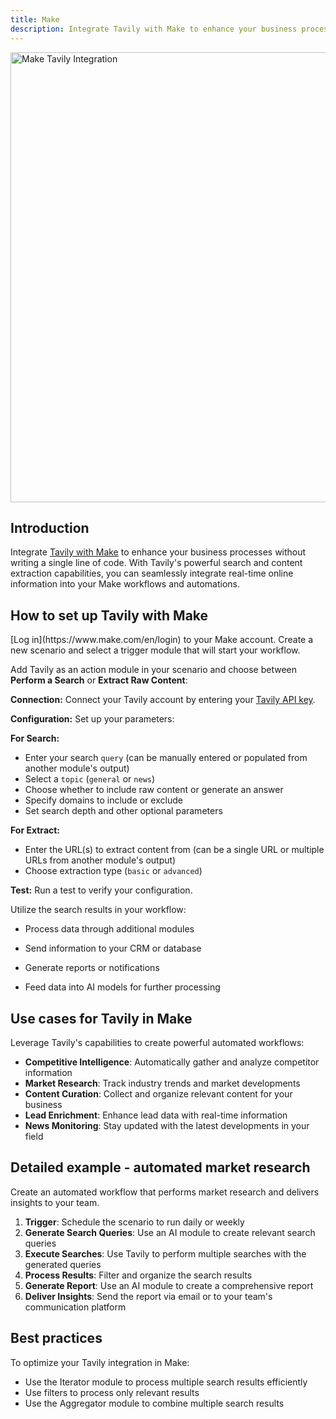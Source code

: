 ```yaml
---
title: Make
description: Integrate Tavily with Make to enhance your business processes without writing a single line of code.
---
```


<Image 
  src="https://mintcdn.com/tavilyai/tgJqPSjqNVSkMFTO/images/make-tavily.gif?s=8c21f3b24b94f8648447746c67f92be6"
  alt="Make Tavily Integration" 
  width="1060"
  height="720"
/>

## Introduction

Integrate [Tavily with Make](https://www.make.com/en/integrations/tavily) to enhance your business processes without writing a single line of code. With Tavily's powerful search and content extraction capabilities, you can seamlessly integrate real-time online information into your Make workflows and automations.

## How to set up Tavily with Make

<ExpandableGroup>
  <Expandable title="Step 1: Log in to Make" default-open="false">
    [Log in](https://www.make.com/en/login) to your Make account.
  </Expandable>

  <Expandable title="Step 2: Create a New Scenario" default-open="false">
    Create a new scenario and select a trigger module that will start your workflow.
  </Expandable>

  <Expandable title="Step 3: Add Tavily as an Action Module" default-open="false">

Add Tavily as an action module in your scenario and choose between **Perform a Search** or **Extract Raw Content**:

**Connection:** Connect your Tavily account by entering your [Tavily API key](https://app.tavily.com/home).

**Configuration:** Set up your parameters:

**For Search:**

- Enter your search `query` (can be manually entered or populated from another module's output)
- Select a `topic` (`general` or `news`)
- Choose whether to include raw content or generate an answer
- Specify domains to include or exclude
- Set search depth and other optional parameters

**For Extract:**

- Enter the URL(s) to extract content from (can be a single URL or multiple URLs from another module's output)
- Choose extraction type (`basic` or `advanced`)

**Test:** Run a test to verify your configuration.

  </Expandable>

  <Expandable title="Step 4: Process and Use Tavily Results" default-open="false">

Utilize the search results in your workflow:

- Process data through additional modules
- Send information to your CRM or database
- Generate reports or notifications
- Feed data into AI models for further processing

  </Expandable>
</ExpandableGroup>

## Use cases for Tavily in Make

Leverage Tavily's capabilities to create powerful automated workflows:

- **Competitive Intelligence**: Automatically gather and analyze competitor information
- **Market Research**: Track industry trends and market developments
- **Content Curation**: Collect and organize relevant content for your business
- **Lead Enrichment**: Enhance lead data with real-time information
- **News Monitoring**: Stay updated with the latest developments in your field

## Detailed example - automated market research

Create an automated workflow that performs market research and delivers insights to your team.

<Expandable title="Workflow Steps" default-open="false">

1. **Trigger**: Schedule the scenario to run daily or weekly
2. **Generate Search Queries**: Use an AI module to create relevant search queries
3. **Execute Searches**: Use Tavily to perform multiple searches with the generated queries
4. **Process Results**: Filter and organize the search results
5. **Generate Report**: Use an AI module to create a comprehensive report
6. **Deliver Insights**: Send the report via email or to your team's communication platform

</Expandable>

## Best practices

To optimize your Tavily integration in Make:

- Use the Iterator module to process multiple search results efficiently
- Use filters to process only relevant results
- Use the Aggregator module to combine multiple search results

